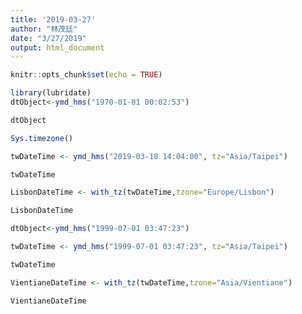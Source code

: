 ```yaml
---
title: '2019-03-27'
author: "林茂廷"
date: "3/27/2019"
output: html_document
---
```


```r
knitr::opts_chunk$set(echo = TRUE)
```

```r
library(lubridate)
dtObject<-ymd_hms("1970-01-01 00:02:53") 
```

```r
dtObject
```

```r
Sys.timezone()
```

```r
twDateTime <- ymd_hms("2019-03-18 14:04:00", tz="Asia/Taipei")

twDateTime
```

```r
LisbonDateTime <- with_tz(twDateTime,tzone="Europe/Lisbon")

LisbonDateTime
```

```r
dtObject<-ymd_hms("1999-07-01 03:47:23") 
```

```r
twDateTime <- ymd_hms("1999-07-01 03:47:23", tz="Asia/Taipei")

twDateTime
```

```r
VientianeDateTime <- with_tz(twDateTime,tzone="Asia/Vientiane")

VientianeDateTime
```

